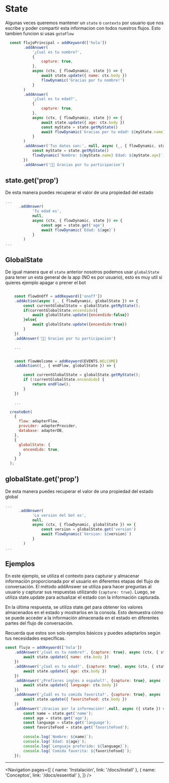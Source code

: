 
# State

Algunas veces queremos mantener un `state` o `contexto` por usuario que nos escribe y poder compartir esta informacion con todos nuestros flujos.
Esto tambien funcion si usas `gotoFlow`


```js
  const flujoPrincipal = addKeyword(['hola'])
        .addAnswer(
            '¿Cual es tu nombre?',
            {
                capture: true,
            },
            async (ctx, { flowDynamic, state }) => {
                await state.update({ name: ctx.body })
                flowDynamic('Gracias por tu nombre!')
            }
        )
        .addAnswer(
            '¿Cual es tu edad?',
            {
                capture: true,
            },
            async (ctx, { flowDynamic, state }) => {
                await state.update({ age: ctx.body })
                const myState = state.getMyState()
                await flowDynamic(`Gracias por tu edad! ${myState.name}`)
            }
        )
        .addAnswer('Tus datos son:', null, async (_, { flowDynamic, state }) => {
            const myState = state.getMyState()
            flowDynamic(`Nombre: ${myState.name} Edad: ${myState.age}`)
        })
        .addAnswer('🤖🤖 Gracias por tu participacion')

```

## state.get('prop')

De esta manera puedes recuperar el valor de una propiedad del estado

```js
...
      .addAnswer(
            'Tu edad es',
            null,
            async (ctx, { flowDynamic, state }) => {
                const age = state.get('age')
                await flowDynamic(`Edad: ${age}`)
            }
        )
...
```

## GlobalState

De igual manera que el `state` anterior nosotros podemos usar `globalState` para tener un esta general de la app (NO es por usuario), esto es muy util si quieres ejemplo apagar o prener el bot


```js

    const flowOnOff = addKeyword(['onoff'])
    .addAction(async (_, { flowDynamic, globalState }) => {
        const currentGlobalState = globalState.getMyState();
        if(currentGlobalState.encendido){
            await globalState.update({encendido:false})
        }else{
            await globalState.update({encendido:true})
        }
    })
    .addAnswer('🤖🤖 Gracias por tu participacion')

    ...


    const flowWelcome = addKeyword(EVENTS.WELCOME)
    .addAction((_, { endFlow, globalState }) => {

        const currentGlobalState = globalState.getMyState();
        if (!currentGlobalState.encendido) {
            return endFlow();
        }
    })

    ...

  createBot(
    {
      flow: adapterFlow,
      provider: adapterProvider,
      database: adapterDB,
    },
    {
      globalState: {
        encendido: true,
      }
    }
  );

```

## globalState.get('prop')

De esta manera puedes recuperar el valor de una propiedad del estado global

```js
...
      .addAnswer(
            'La version del bot es',
            null,
            async (ctx, { flowDynamic, globalState }) => {
                const version = globalState.get('version')
                await flowDynamic(`Version: ${version}`)
            }
        )
...
```

## Ejemplos

En este ejemplo, se utiliza el contexto para capturar y almacenar información proporcionada por el usuario en diferentes etapas del flujo de conversación. El método addAnswer se utiliza para hacer preguntas al usuario y capturar sus respuestas utilizando `{capture: true}`. Luego, se utiliza state.update para actualizar el estado con la información capturada.

En la última respuesta, se utiliza state.get para obtener los valores almacenados en el estado y mostrarlos en la consola. Esto demuestra cómo se puede acceder a la información almacenada en el estado en diferentes partes del flujo de conversación.

Recuerda que estos son solo ejemplos básicos y puedes adaptarlos según tus necesidades específicas.

```js
const flujo = addKeyword(['hola'])
    .addAnswer('¿Cual es tu nombre?', {capture: true}, async (ctx, { state }) => {
        await state.update({ name: ctx.body }) 
    })
    .addAnswer('¿Cual es tu edad?', {capture: true}, async (ctx, { state }) => {
        await state.update({ age: ctx.body })  
    })
    .addAnswer('¿Prefieres inglés o español?', {capture: true}, async (ctx, { state }) => {
        await state.update({ language: ctx.body }) 
    })
    .addAnswer('¿Cuál es tu comida favorita?', {capture: true}, async (ctx, { state }) => {
        await state.update({ favoriteFood: ctx.body }) 
    })
    .addAnswer('¡Gracias por la información!',null, async ({ state }) => {
        const name = state.get('name');
        const age = state.get('age');
        const language = state.get('language');
        const favoriteFood = state.get('favoriteFood');
        
        console.log(`Nombre: ${name}`);
        console.log(`Edad: ${age}`);
        console.log(`Lenguaje preferido: ${language}`);
        console.log(`Comida favorita: ${favoriteFood}`);
    });
```

---

<Navigation
    pages={[
        { name: 'Instalación', link: '/docs/install' },
        { name: 'Conceptos', link: '/docs/essential' },
    ]}
/>

